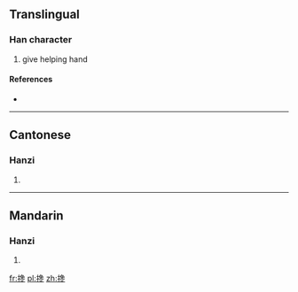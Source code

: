 {{also|攙}}
==Translingual==

===Han character===
{{Han char|rn=64|rad=手|as=09|sn=12|four=|canj=手弓山卜 (QNUY)}}

# give helping hand

====References====
* {{Han ref|kx=0445.341|hdz=31922.040|uh=6400|ud=25600}}

----

==Cantonese==

===Hanzi===
{{yue-hanzi|jyut=|y=chaam1, chaam4|tra=攙}}

# {{defn|Cantonese|sort=手09}}

----

==Mandarin==

===Hanzi===
{{cmn-hanzi|tra=攙|pin=[[chān]] ([[chan1]])|wg=ch'an<sup>1</sup>}}

# {{defn|Mandarin|sort=手09}}

[[fr:搀]]
[[pl:搀]]
[[zh:搀]]